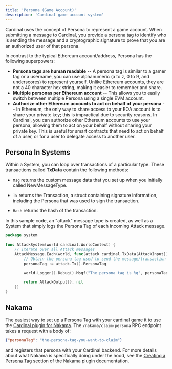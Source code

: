 ```yaml
---
title: 'Persona (Game Account)'
description: 'Cardinal game account system'
---
```


Cardinal uses the concept of Persona to represent a game account. When submitting a message to Cardinal, you provide a persona tag to identify who is sending the message and a cryptographic signature to prove that you are an authorized user of that persona.

In contrast to the typical Ethereum account/address, Persona has the following superpowers:

- **Persona tags are human readable** -- A persona tag is similar to a gamer tag or a username, you can use alphanumeric (a to z, 0 to 9, and underscores) to represent yourself. Unlike Ethereum accounts, they are not a 40 character hex string, making it easier to remember and share.
- **Multiple personas per Ethereum account** -- This allows you to easily switch between multiple Persona using a single EVM account.
- **Authorize other Ethereum accounts to act on behalf of your persona** -- In Ethereum, the only way to share access to your EOA account is to share your private key; this is impractical due to security reasons. In Cardinal, you can authorize other Ethereum accounts to use your persona, allowing them to act on your behalf without sharing your private key. This is useful for smart contracts that need to act on behalf of a user, or for a user to delegate access to another user.


## Persona In Systems

Within a System, you can loop over transactions of a particular type. These transactions called **TxData** contain the following methods:

- `Msg` returns the custom message data that you set up when you initially called NewMessageType.

- `Tx` returns the Transaction, a struct containing signature information, including the Persona that was used to sign the transaction.

- `Hash` returns the hash of the transaction.

In this sample code, an "attack" message type is created, as well as a System that simply logs the Persona Tag of each incoming Attack message.

```go
package system

func AttackSystem(world cardinal.WorldContext) {
	// Iterate over all Attack messages
	AttackMessage.Each(world, func(attack cardinal.TxData[AttackInput]) (AttackOutput, error) {
		// Obtain the persona tag used to send the message/transaction
		personaTag := attack.Tx().PersonaTag

		world.Logger().Debug().Msgf("The persona tag is %q", personaTag)

		return AttackOutput{}, nil
	})
}
```

## Nakama

The easiest way to set up a Persona Tag with your cardinal game it to use the [Cardinal plugin for Nakama](/client/nakama/overview). The `/nakama/claim-persona` RPC endpoint takes a request with a body of:

```json
{"personaTag": "the-persona-tag-you-want-to-claim"}
```

and registers that persona with your Cardinal backend. For more details about what Nakama is specifically doing under the hood, see the [Creating a Persona Tag](/client/nakama/relay#creating-a-persona) section of the Nakama plugin documentation.
